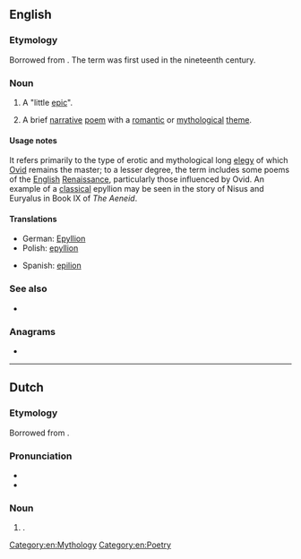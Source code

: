 ==English==

===Etymology===
{{root|en|ine-pro|*wekʷ-}}
Borrowed from {{bor|en|grc|ἐπύλλιον}}. The term was first used in the nineteenth century.

===Noun===
{{en-noun|epyllia|s}}

# {{lb|en|literary}} A "little [[epic]]".
# {{lb|en|literary}} A brief [[narrative]] [[poem]] with a [[romantic]] or [[mythological]] [[theme]].

====Usage notes====
It refers primarily to the type of erotic and mythological long [[elegy]] of which [[Ovid]] remains the master; to a lesser degree, the term includes some poems of the [[English]] [[Renaissance]], particularly those influenced by Ovid. An example of a [[classical]] epyllion may be seen in the story of Nisus and Euryalus in Book IX of ''The Aeneid''.

====Translations====
{{trans-top|little epic poem}}
* German: [[Epyllion#German|Epyllion]]
* Polish: [[epyllion#Polish|epyllion]]
{{trans-mid}}
* Spanish: [[epilion#Spanish|epilion]]
{{trans-bottom}}

===See also===
* {{pedia|Epic poetry}}

===Anagrams===
* {{anagrams|en|a=eillnopy|polyline}}

[[Category:en:Mythology]]
[[Category:en:Poetry]]

----

==Dutch==

===Etymology===
Borrowed from {{bor|nl|grc|ἐπύλλιον}}.

===Pronunciation===
* {{IPA|nl|/ˌeːˈpɪ.li.ɔn/}}
* {{hyphenation|nl|epyl|li|on}}

===Noun===
{{nl-noun|n|epyllia|-}}

# {{alternative form of|nl|epyllium}}.